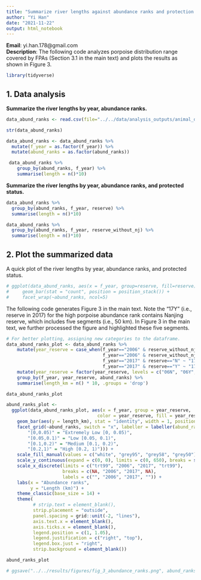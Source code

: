 ```yaml
---
title: "Summarize river lengths against abundance ranks and protection status"  
author: "Yi Han"  
date: "2021-11-22"
output: html_notebook
---
```

**Email**: yi.han.178@gmail.com  
**Description**: The following code analyzes porpoise distribution range covered 
by FPAs (Section 3.1 in the main text) and plots the results as shown in Figure 3.

```r
library(tidyverse)
```

## 1. Data analysis  

__Summarize the river lengths by year, abundance ranks.__   
```r
data_abund_ranks <- read.csv(file="../../data/analysis_outputs/animal_distribution/segment_wise_porpoise_abundance.csv")

str(data_abund_ranks)
```


```r
data_abund_ranks <- data_abund_ranks %>% 
  mutate(f_year = as.factor(f_year)) %>% 
  mutate(abund_ranks = as.factor(abund_ranks))
```

```r
 data_abund_ranks %>% 
    group_by(abund_ranks, f_year) %>%
    summarise(length = n()*10)
```

__Summarize the river lengths by year, abundance ranks, and protected status.__   

```r
data_abund_ranks %>% 
  group_by(abund_ranks, f_year, reserve) %>%
  summarise(length = n()*10)

data_abund_ranks %>% 
  group_by(abund_ranks, f_year, reserve_without_nj) %>%
  summarise(length = n()*10)
```

## 2. Plot the summarized data  

A quick plot of the river lengths by year, abundance ranks, and protected status.  

```r
# ggplot(data_abund_ranks, aes(x = f_year, group=reserve, fill=reserve)) +
#     geom_bar(stat = "count", position = position_stack()) +
#     facet_wrap(~abund_ranks, ncol=5)
```

The following code generates Figure 3 in the main text. Note the "17Y" (i.e., 
reserve in 2017) for the high porpoise abundance rank contains Nanjing reserve, 
which includes five segments (i.e., 50 km). In Figure 3 in the main text, 
we further processed the figure and highlighted these five segments.  

```r
# For better plotting, assigning new categories to the dataframe.
data_abund_ranks_plot <- data_abund_ranks %>%
    mutate(year_reserve = case_when(f_year=="2006" & reserve_without_nj=="N" ~ "06N",
                                    f_year=="2006" & reserve_without_nj=="Y" ~ "06Y",
                                    f_year=="2017" & reserve=="N" ~ "17N",
                                    f_year=="2017" & reserve=="Y" ~ "17Y")) %>%
    mutate(year_reserve = factor(year_reserve, levels = c("06N", "06Y", "17N", "17Y"))) %>%
    group_by(f_year, year_reserve, abund_ranks) %>%
    summarise(length_km = n() * 10, .groups = 'drop') 

data_abund_ranks_plot
```

```r
abund_ranks_plot <- 
  ggplot(data_abund_ranks_plot, aes(x = f_year, group = year_reserve, 
                                  color = year_reserve, fill = year_reserve)) +
    geom_bar(aes(y = length_km), stat = "identity", width = 1, position = position_stack(), color = "black") +
    facet_grid(~abund_ranks, switch = "x", labeller = labeller(abund_ranks = c(
        "[0,0.05)" = "Extremely Low [0, 0.05)",
        "[0.05,0.1)" = "Low [0.05, 0.1)",
        "[0.1,0.2)" = "Medium [0.1, 0.2)",
        "[0.2,1)" = "High [0.2, 1)"))) +
    scale_fill_manual(values = c("white", "grey95", "grey58", "grey50")) +
    scale_y_continuous(expand = c(0, 0), limits = c(0, 650), breaks = seq(0, 650, 100)) +
    scale_x_discrete(limits = c("trt99", "2006", "2017", "trt99"),
                     breaks = c(NA, "2006", "2017", NA),
                     labels = c("", "2006", "2017", "")) +
    labs(x = "Abundance ranks",
         y = "Length (km)") +
    theme_classic(base_size = 14) +
    theme(
          # strip.text = element_blank(),
          strip.placement = "outside",
          panel.spacing = grid::unit(-2, "lines"),
          axis.text.x = element_blank(),
          axis.ticks.x = element_blank(),
          legend.position = c(1, 1.05),
          legend.justification = c("right", "top"),
          legend.box.just = "right",
          strip.background = element_blank()) 

abund_ranks_plot
```

```r
# ggsave("../../results/figures/fig_3_abundance_ranks.png", abund_ranks_plot, width = 8, height = 5)
```

